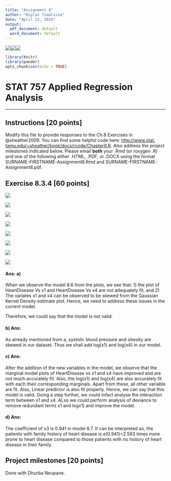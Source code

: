 ---
title: "Assignment 8"
author: "Biplav Timalsina"
date: "April 23, 2018"
output:
  pdf_document: default
  word_document: default
---

  
  
  
  \vspace{40pt}


![](F:/unr/shift1.png)![](F:/unr/shift1.png)![](F:/unr/logo1.png)


```{r setup, include=FALSE}
library(knitr)
library(pander)
opts_chunk$set(echo = TRUE)

```


\vspace{175pt}



# \hspace{90pt} STAT 757 Applied Regression Analysis

---
  
  \vspace{132pt}
\vspace{10pt}
\vspace{10pt}

\vspace{10pt}
\vspace{10pt}
\vspace{5pt}




## Instructions [20 points]

Modify this file to provide responses to the Ch.8 Exercises in @sheather2009. You can find some helpful code here: [http://www.stat.
tamu.edu/~sheather/book/docs/rcode/Chapter8.R](http://www.stat.tamu.edu/~sheather/book/docs/rcode/Chapter8.R). Also address the project milestones indicated below. Please email **both** your .Rmd (or roxygen .R) and one of the following either .HTML, .PDF, or .DOCX using the format SURNAME-FIRSTNAME-Assignment8.Rmd and SURNAME-FIRSTNAME-Assignment8.pdf.

## Exercise 8.3.4 [60 points]

![](F:/unr/c28.png)

![](F:/unr/c29.png)



![](F:/unr/c30.png)



![](F:/unr/c31.png)


![](F:/unr/c32.png)


![](F:/unr/c33.png)





![](F:/unr/c34.png)





![](F:/unr/c35.png)


#### Ans:  a)
When we observe the model 8.6 from the plots, we see that:
1) the plot of HeartDisease Vs x1 and HeartDisease Vs x4 are not adequately fit, and
2) The variates x1 and x4 can be observed to be skewed from the Gaussian Kernel Density estimate plot.
Hence, we need to address these issues in the current model.

Therefore, we could say that the model is not valid.


#### b) Ans:
As already mentioned from a, systolic blood pressure and obesity are skewed in our dataset. Thus we shall add log(x1) and log(x4) in our model.


#### c) Ans:
After the addition of the new variables in the model, we observe that the marginal model plots of HeartDisease vs x1 and x4 have improved and are not much accurately fit. Also, the log(x1) and log(x4) are also accurately fit with each their corresponding marginals. Apart from these, all other variable are fit. Also, Linear predictor is also fit properly. 
Hence, we can say that this model is valid.
Going a step further, we could infact analyse the interaction term between x1 and x4. ALso we could perform analysis of deviance to remove redundant term( x1 and logx1) and improve the model.

#### d) Ans:
The coefficient of x3 is 0.941 in model 8.7.
It can be interpreted as, the patients with family history of heart disease is e(0.941)=2.563 times more prone to heart disease compared to those patients with no history of heart disease in their family.




## Project milestones [20 points]

Done with Dhurba Neupane.



